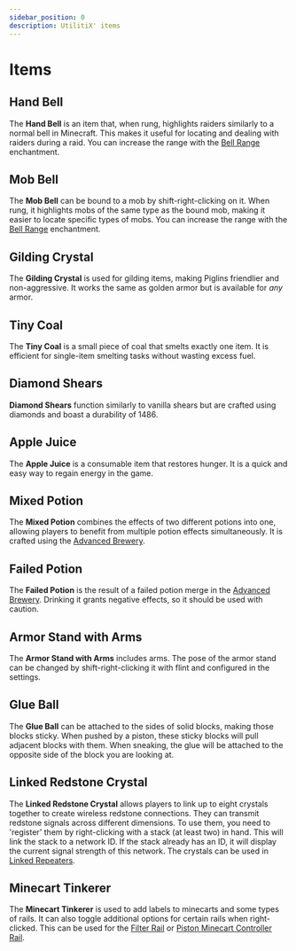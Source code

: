 ```yaml
---
sidebar_position: 0
description: UtilitiX' items
---
```


# Items

## Hand Bell
The **Hand Bell** is an item that, when rung, highlights raiders similarly to a normal bell in Minecraft. This makes it
useful for locating and dealing with raiders during a raid. You can increase the range with
the [Bell Range](misc.mdx#bell-range) enchantment.

## Mob Bell
The **Mob Bell** can be bound to a mob by shift-right-clicking on it. When rung, it highlights mobs of the same type as
the bound mob, making it easier to locate specific types of mobs. You can increase the range with
the [Bell Range](misc.mdx#bell-range) enchantment.

## Gilding Crystal
The **Gilding Crystal** is used for gilding items, making Piglins friendlier and non-aggressive. It works the same as
golden armor but is available for *any* armor.

## Tiny Coal
The **Tiny Coal** is a small piece of coal that smelts exactly one item. It is efficient for single-item smelting tasks
without wasting excess fuel.

## Diamond Shears
**Diamond Shears** function similarly to vanilla shears but are crafted using diamonds and boast a durability of 1486.

## Apple Juice
The **Apple Juice** is a consumable item that restores hunger. It is a quick and easy way to regain energy in the game.

## Mixed Potion
The **Mixed Potion** combines the effects of two different potions into one, allowing players to benefit from multiple
potion effects simultaneously. It is crafted using the [Advanced Brewery](blocks.mdx#advanced-brewery).

## Failed Potion
The **Failed Potion** is the result of a failed potion merge in the [Advanced Brewery](blocks.mdx#advanced-brewery).
Drinking it grants negative effects, so it should be used with caution.

## Armor Stand with Arms
The **Armor Stand with Arms** includes arms. The pose of the armor stand can be changed by shift-right-clicking it with
flint and configured in the settings.

## Glue Ball
The **Glue Ball** can be attached to the sides of solid blocks, making those blocks sticky. When pushed by a piston,
these sticky blocks will pull adjacent blocks with them. When sneaking, the glue will be attached to the opposite side
of the block you are looking at.

## Linked Redstone Crystal
The **Linked Redstone Crystal** allows players to link up to eight crystals together to create wireless redstone
connections. They can transmit redstone signals across different dimensions. To use them, you need to 'register' them by
right-clicking with a stack (at least two) in hand. This will link the stack to a network ID. If the stack already has
an ID, it will display the current signal strength of this network. The crystals can be used
in [Linked Repeaters](blocks.mdx#linked-repeater).

## Minecart Tinkerer
The **Minecart Tinkerer** is used to add labels to minecarts and some types of rails. It can also toggle additional
options for certain rails when right-clicked. This can be used for the [Filter Rail](blocks.mdx#filter-rail)
or [Piston Minecart Controller Rail](blocks.mdx#piston-minecart-controller-rail).
